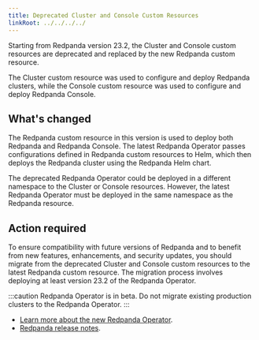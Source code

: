 ```yaml
---
title: Deprecated Cluster and Console Custom Resources
linkRoot: ../../../../
---
```


<head>
    <meta name="title" content="Deprecated Cluster and Console Custom Resources"/>
    <meta name="description" content="Starting from Redpanda version 23.2, the Cluster and Console custom resources are deprecated and replaced by the new Redpanda custom resource."/>
    <link rel="canonical" href="https://docs.redpanda.com/docs/reference/deprecated/cluster-resource/" />
</head>


Starting from Redpanda version 23.2, the Cluster and Console custom resources are deprecated and replaced by the new Redpanda custom resource.

The Cluster custom resource was used to configure and deploy Redpanda clusters, while the Console custom resource was used to configure and deploy Redpanda Console.

## What's changed

The Redpanda custom resource in this version is used to deploy both Redpanda and Redpanda Console. The latest Redpanda Operator passes configurations defined in Redpanda custom resources to Helm, which then deploys the Redpanda cluster using the Redpanda Helm chart.

The deprecated Redpanda Operator could be deployed in a different namespace to the Cluster or Console resources. However, the latest Redpanda Operator must be deployed in the same namespace as the Redpanda resource.

## Action required

To ensure compatibility with future versions of Redpanda and to benefit from new features, enhancements, and security updates, you should migrate from the deprecated Cluster and Console custom resources to the latest Redpanda custom resource. The migration process involves deploying at least version 23.2 of the Redpanda Operator.

:::caution
Redpanda Operator is in beta. Do not migrate existing production clusters to the Redpanda Operator.
:::

<SuggestedReading/>

- [Learn more about the new Redpanda Operator](../../../deploy/deployment-option/self-hosted/kubernetes/kubernetes-production-deployment).
- [Redpanda release notes](https://github.com/redpanda-data/redpanda/releases/tag/v23.2.1).